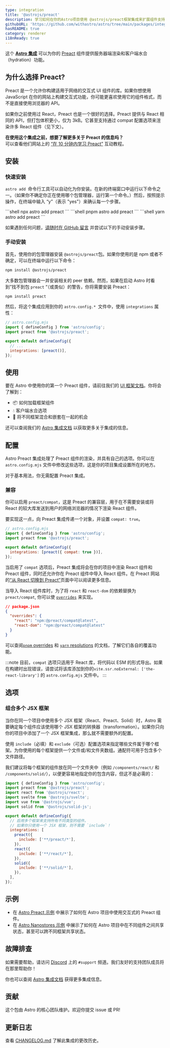 ```yaml
---
type: integration
title: '@astrojs/preact'
description: 学习如何在你的Astro项目使用 @astrojs/preact框架集成来扩展组件支持。
githubURL: 'https://github.com/withastro/astro/tree/main/packages/integrations/preact/'
hasREADME: true
category: renderer
i18nReady: true
---
```



这个 **[Astro 集成][astro-integration]** 可以为你的 [Preact](https://preactjs.com/) 组件提供服务器端渲染和客户端水合（hydration）功能。

## 为什么选择 Preact?

Preact 是一个允许你构建适用于网络的交互式 UI 组件的库。如果你想使用 JavaScript 在你的网站上构建交互式功能，你可能更喜欢使用它的组件格式，而不是直接使用浏览器的 API。

如果你之前使用过 React，Preact 也是一个很好的选择。Preact 提供与 React 相同的 API，但打包体积更小，仅为 3kB。它甚至支持通过 compat 配置选项来渲染许多 React 组件（见下文）。

**在使用这个集成之前，想要了解更多关于 Preact 的信息吗？**\
可以查看他们网站上的 [“在 10 分钟内学习 Preact”](https://preactjs.com/tutorial) 互动教程。

## 安装

### 快速安装

`astro add `命令行工具可以自动化为你安装。在新的终端窗口中运行以下命令之一。（如果你不确定你正在使用哪个包管理器，运行第一个命令。）然后，按照提示操作，在终端中输入 “y”（表示 "yes"）来确认每一个步骤。

<PackageManagerTabs>

<Fragment slot="npm">
```shell
npx astro add preact
```
</Fragment>

<Fragment slot="pnpm">
```shell
pnpm astro add preact  
```
</Fragment>

<Fragment slot="yarn">
```shell
yarn astro add preact
```
</Fragment>
</PackageManagerTabs>

如果遇到任何问题，[请随时在 GitHub 留言](https://github.com/withastro/astro/issues) 并尝试以下的手动安装步骤。

### 手动安装


首先，使用你的包管理器安装 `@astrojs/preact`包。如果你使用的是 npm 或者不确定，可以在终端中运行以下命令：

```sh
npm install @astrojs/preact
```

大多数包管理器会一并安装相关的 peer 依赖。然而，如果在启动 Astro 时看到”找不到包  `preact` “（或类似）的警告，你将需要安装 Preact：

```sh
npm install preact
```


然后，将这个集成应用到你的 `astro.config.* `文件中，使用 `integrations` 属性：

```js ins={3} "preact()"
// astro.config.mjs
import { defineConfig } from 'astro/config';
import preact from '@astrojs/preact';

export default defineConfig({
  // ...
  integrations: [preact()],
});
```

##  使用

要在 Astro 中使用你的第一个 Preact 组件，请前往我们的 [UI 框架文档][astro-ui-frameworks]。你将会了解到：

*   📦 如何加载框架组件
*   💧 客户端水合选项
*   🤝 将不同框架混合和嵌套在一起的机会

还可以查阅我们的 [Astro 集成文档][astro-integration] 以获取更多关于集成的信息。

## 配置

Astro Preact 集成处理了 Preact 组件的渲染，并具有自己的选项。你可以在 `astro.config.mjs` 文件中修改这些选项，这是你的项目集成设置所在的地方。

对于基本用法，你无需配置 Preact 集成。

### 兼容

你可以启用 `preact/compat`，这是 Preact 的兼容层，用于在不需要安装或将 React 的较大库发送到用户的网络浏览器的情况下渲染 React 组件。

要实现这一点，向 Preact 集成传递一个对象，并设置  `compat: true`。

```js "compat: true"
// astro.config.mjs
import { defineConfig } from 'astro/config';
import preact from '@astrojs/preact';

export default defineConfig({
  integrations: [preact({ compat: true })],
});
```

当启用了 `compat` 选项后，Preact 集成将会在你的项目中渲染 React 组件和 Preact 组件，同时还允许你在 Preact 组件中导入 React 组件。在 Preact 网站的[“从 React 切换到 Preact”](https://preactjs.com/guide/v10/switching-to-preact)页面中可以阅读更多信息。

当导入 React 组件库时，为了将 `react` 和 `react-dom` 的依赖替换为 `preact/compat`, 你可以使 [`overrides`](https://docs.npmjs.com/cli/v8/configuring-npm/package-json#overrides) 来实现。

```json
// package.json
{
  "overrides": {
    "react": "npm:@preact/compat@latest",
    "react-dom": "npm:@preact/compat@latest"
  }
}
```

可以查阅[`pnpm` overrides](https://pnpm.io/package_json#pnpmoverrides) 和 [`yarn` resolutions](https://yarnpkg.com/configuration/manifest#resolutions) 的文档，了解它们各自的覆盖功能。

:::note 
目前，`compat` 选项只适用于 React 库，将代码以 ESM 的形式导出。如果在构建时出现错误，请尝试将该库添加到你的`vite.ssr.noExternal: ['the-react-library']` 的 `astro.config.mjs` 文件中。
:::

## 选项

### 组合多个 JSX 框架

当你在同一个项目中使用多个 JSX 框架（React、Preact、Solid）时，Astro 需要确定每个组件应该使用哪个 JSX 框架的转换器（transformation）。如果你只向你的项目中添加了一个 JSX 框架集成，那么就不需要额外的配置。

使用 `include`（必填）和 `exclude`（可选）配置选项来指定哪些文件属于哪个框架。为你使用的每个框架提供一个文件或/和文件夹数组。通配符可用于包含多个文件路径。

我们建议将每个框架的组件放在同一个文件夹中（例如 `/components/react/` 和 `/components/solid/`），以便更容易地指定你的包含内容，但这不是必需的：

```js
import { defineConfig } from 'astro/config';
import preact from '@astrojs/preact';
import react from '@astrojs/react';
import svelte from '@astrojs/svelte';
import vue from '@astrojs/vue';
import solid from '@astrojs/solid-js';

export default defineConfig({
  // 启用多个框架来支持所有不同类型的组件。
  // 如果你只使用一个 JSX 框架，则不需要 `include`！
  integrations: [
    preact({
      include: ['**/preact/*'],
    }),
    react({
      include: ['**/react/*'],
    }),
    solid({
      include: ['**/solid/*'],
    }),
  ],
});
```

##  示例

*   在 [Astro Preact 示例](https://github.com/withastro/astro/tree/latest/examples/framework-preact) 中展示了如何在 Astro 项目中使用交互式的 Preact 组件。
*   在 [Astro Nanostores 示例](https://github.com/withastro/astro/tree/latest/examples/with-nanostores) 中展示了如何在 Astro 项目中在不同组件之间共享状态，甚至可以跨不同框架共享状态。

## 故障排查

如果需要帮助，请访问 [Discord](https://astro.build/chat) 上的 `#support` 频道。我们友好的支持团队成员将在那里帮助你！

你也可以查阅 [Astro 集成文档][astro-integration] 获得更多集成信息。

##  贡献 

这个包由 Astro 的核心团队维护。欢迎你提交 issue 或 PR!

## 更新日志

查看 [CHANGELOG.md](https://github.com/withastro/astro/tree/main/packages/integrations/preact/CHANGELOG.md) 了解此集成的更改历史。

[astro-integration]: /zh-cn/guides/integrations-guide/

[astro-ui-frameworks]: /zh-cn/core-concepts/framework-components/#使用框架组件
